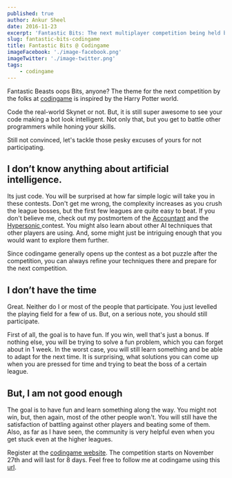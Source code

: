 ```yaml
---
published: true
author: Ankur Sheel
date: 2016-11-23
excerpt: 'Fantastic Bits: The next multiplayer competition being held by the folks at codingame based on the Fantastic Beasts movie'
slug: fantastic-bits-codingame
title: Fantastic Bits @ Codingame
imageFacebook: './image-facebook.png'
imageTwitter: './image-twitter.png'
tags:
    - codingame
---
```


Fantastic Beasts oops Bits, anyone? The theme for the next competition by the folks at [codingame](http://www.codingame.com) is inspired by the Harry Potter world.

Code the real-world Skynet or not. But, it is still super awesome to see your code making a bot look intelligent. Not only that, but you get to battle other programmers while honing your skills.

Still not convinced, let's tackle those pesky excuses of yours for not participating.

## I don’t know anything about artificial intelligence.

Its just code. You will be surprised at how far simple logic will take you in these contests. Don't get me wrong, the complexity increases as you crush the league bosses, but the first few leagues are quite easy to beat. If you don't believe me, check out my postmortem of the [Accountant](accountant-codingame-ai-contest-postmortem/) and the [Hypersonic ](hypersonic-codingame-ai-contest-postmortem/)contest. You might also learn about other AI techniques that other players are using. And, some might just be intriguing enough that you would want to explore them further.

Since codingame generally opens up the contest as a bot puzzle after the competition, you can always refine your techniques there and prepare for the next competition.

## I don’t have the time

Great. Neither do I or most of the people that participate. You just levelled the playing field for a few of us. But, on a serious note, you should still participate.

First of all, the goal is to have fun. If you win, well that's just a bonus. If nothing else, you will be trying to solve a fun problem, which you can forget about in 1 week. In the worst case, you will still learn something and be able to adapt for the next time. It is surprising, what solutions you can come up when you are pressed for time and trying to beat the boss of a certain league.

## But, I am not good enough

The goal is to have fun and learn something along the way. You might not win, but, then again, most of the other people won't. You will still have the satisfaction of battling against other players and beating some of them. Also, as far as I have seen, the community is very helpful even when you get stuck even at the higher leagues.

Register at the [codingame website](https://www.codingame.com/contests/fantastic-bits). The competition starts on November 27th and will last for 8 days.
Feel free to follow me at codingame using this [url](https://www.codingame.com/servlet/urlinvite?u=1506970).
